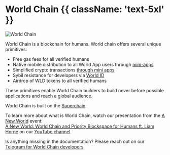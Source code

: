 
# World Chain {{ className: 'text-5xl' }}

![World Chain](/images/docs/world-chain/worldchain-cover.png)

World Chain is a blockchain for humans. World chain offers several unique primitives: 

- Free gas fees for all verified humans 
- Native mobile distribution to all World App users through [mini-apps](/mini-apps)
- Simplified crypto transactions [through mini apps](/mini-apps/commands/verify) 
- Sybil resistance for developers via [World ID](/world-id)
- Airdrop of WLD tokens to all verified humans

These  primitives enable World Chain builders to build never before possible applications and reach a global audience. 

World Chain is built on the [Superchain](https://docs.optimism.io/stack/explainer). 

To learn more about what is World Chain, watch our presentation from the [A New World](https://www.youtube.com/watch?v=_RWvsCZ17x8&ab_channel=World) event: <br />
[A New World: World Chain and Priority Blockspace for Humans ft. Liam Horne](https://www.youtube.com/watch?v=NSxyKsSwjsc&ab_channel=World) on our [YouTube channel](https://www.youtube.com/@worldnetworkofficial).

<Note> Is anything missing in the documentation? Please reach out on our [Telegram for World Chain developers](https://t.me/worldcoindevelopers) </Note>
